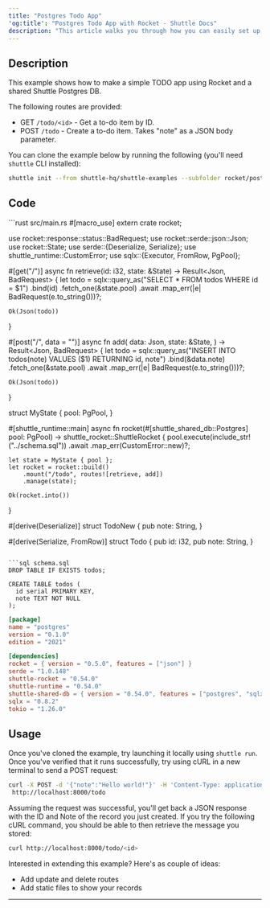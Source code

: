 ```yaml
---
title: "Postgres Todo App"
'og:title': "Postgres Todo App with Rocket - Shuttle Docs"
description: "This article walks you through how you can easily set up a simple to-do app using Rocket and SQLx with PostgresQL."
---
```


## Description

This example shows how to make a simple TODO app using Rocket and a shared Shuttle Postgres DB.

The following routes are provided:
- GET `/todo/<id>` - Get a to-do item by ID.
- POST `/todo` - Create a to-do item. Takes "note" as a JSON body parameter.

You can clone the example below by running the following (you'll need `shuttle` CLI installed):
```bash
shuttle init --from shuttle-hq/shuttle-examples --subfolder rocket/postgres
```

## Code

<CodeGroup>
```rust src/main.rs
#[macro_use]
extern crate rocket;

use rocket::response::status::BadRequest;
use rocket::serde::json::Json;
use rocket::State;
use serde::{Deserialize, Serialize};
use shuttle_runtime::CustomError;
use sqlx::{Executor, FromRow, PgPool};

#[get("/<id>")]
async fn retrieve(id: i32, state: &State<MyState>) -> Result<Json<Todo>, BadRequest<String>> {
    let todo = sqlx::query_as("SELECT * FROM todos WHERE id = $1")
        .bind(id)
        .fetch_one(&state.pool)
        .await
        .map_err(|e| BadRequest(e.to_string()))?;

    Ok(Json(todo))
}

#[post("/", data = "<data>")]
async fn add(
    data: Json<TodoNew>,
    state: &State<MyState>,
) -> Result<Json<Todo>, BadRequest<String>> {
    let todo = sqlx::query_as("INSERT INTO todos(note) VALUES ($1) RETURNING id, note")
        .bind(&data.note)
        .fetch_one(&state.pool)
        .await
        .map_err(|e| BadRequest(e.to_string()))?;

    Ok(Json(todo))
}

struct MyState {
    pool: PgPool,
}

#[shuttle_runtime::main]
async fn rocket(#[shuttle_shared_db::Postgres] pool: PgPool) -> shuttle_rocket::ShuttleRocket {
    pool.execute(include_str!("../schema.sql"))
        .await
        .map_err(CustomError::new)?;

    let state = MyState { pool };
    let rocket = rocket::build()
        .mount("/todo", routes![retrieve, add])
        .manage(state);

    Ok(rocket.into())
}

#[derive(Deserialize)]
struct TodoNew {
    pub note: String,
}

#[derive(Serialize, FromRow)]
struct Todo {
    pub id: i32,
    pub note: String,
}
```

```sql schema.sql
DROP TABLE IF EXISTS todos;

CREATE TABLE todos (
  id serial PRIMARY KEY,
  note TEXT NOT NULL
);
```

```toml Cargo.toml
[package]
name = "postgres"
version = "0.1.0"
edition = "2021"

[dependencies]
rocket = { version = "0.5.0", features = ["json"] }
serde = "1.0.148"
shuttle-rocket = "0.54.0"
shuttle-runtime = "0.54.0"
shuttle-shared-db = { version = "0.54.0", features = ["postgres", "sqlx"] }
sqlx = "0.8.2"
tokio = "1.26.0"
```
</CodeGroup>

## Usage

Once you've cloned the example, try launching it locally using `shuttle run`. Once you've verified that it runs successfully, try using cURL in a new terminal to send a POST request:

```bash
curl -X POST -d '{"note":"Hello world!"}' -H 'Content-Type: application/json' \
 http://localhost:8000/todo
```

Assuming the request was successful, you'll get back a JSON response with the ID and Note of the record you just created. If you try the following cURL command, you should be able to then retrieve the message you stored:

```bash
curl http://localhost:8000/todo/<id>
```

Interested in extending this example? Here's as couple of ideas:
- Add update and delete routes
- Add static files to show your records
---

<Snippet file="other-frameworks.mdx" />

<Snippet file="check-examples.mdx" />
